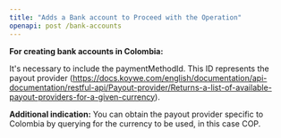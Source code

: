 ```yaml
---
title: "Adds a Bank account to Proceed with the Operation"
openapi: post /bank-accounts
---
```


<Info color="blue">

**For creating bank accounts in Colombia:**

It's necessary to include the paymentMethodId. This ID represents the payout provider (https://docs.koywe.com/english/documentation/api-documentation/restful-api/Payout-provider/Returns-a-list-of-available-payout-providers-for-a-given-currency).

**Additional indication:** You can obtain the payout provider specific to Colombia by querying for the currency to be used, in this case COP.
</Info>
